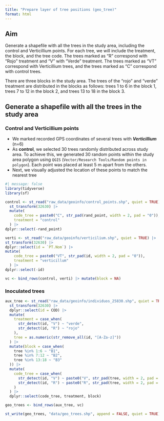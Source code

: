 ```yaml
---
title: "Prepare layer of tree positions (geo_tree)"
format: html
---
```


## Aim

Generate a shapefile with all the trees in the study area, including the control and Verticillium points. For each tree, we will include the treatment, the block, and the tree code. The trees marked as "R" correspond with "Rojo" treatment and "V" with "Verde" treatment. The trees marked as "VT" correspond with Verticillium trees, and the trees marked as "C" correspond with control trees.

There are three blocks in the study area. The trees of the "rojo" and "verde" treatment are distributed in the blocks as follows: trees 1 to 6 in the block 1, trees 7 to 12 in the block 2, and trees 13 to 18 in the block 3.

## Generate a shapefile with all the trees in the study area 

### Control and Verticillium points 

- We marked recorded GPS coordinates of several trees with ***Verticillium*** (n=6) 
- As **control**, we selected 30 trees randomly distributed across study area. To achieve this, we generated 30 random points within the study area polygon using `QGIS` (`Vector/Research Tools/Random points in polygon`). Each point was placed at least 5 m apart from the others. 
- Next, we visually adjusted the location of these points to match the nearest tree

```r
#| message: false
library(tidyverse)
library(sf)
```

```r
control <- st_read("raw_data/geoinfo/control_points.shp", quiet = TRUE) |>
  st_transform(32630) |>
  mutate(
    code_tree = paste0("C", str_pad(rand_point, width = 2, pad = "0")),
    treatment = "control"
  ) |> 
dplyr::select(-rand_point)

verti <- st_read("raw_data/geoinfo/verticilium.shp", quiet = TRUE) |> 
st_transform(32630) |> 
dplyr::select(id = `PT.Nom`) |> 
mutate(
    code_tree = paste0("VT", str_pad(id, width = 2, pad = "0")),
    treatment = "verticillum"
  ) |> 
dplyr::select(-id)

vc <- bind_rows(control, verti) |> mutate(block = NA)
```


### Inoculated trees

```r
aux_tree <- st_read("raw_data/geoinfo/individuos_25830.shp", quiet = TRUE) |>
  st_transform(32630) |>
  dplyr::select(id = COD) |>
  mutate(
    treatment = case_when(
      str_detect(id, "V") ~ "verde",
      str_detect(id, "R") ~ "rojo"
    ),
    tree = as.numeric(str_remove_all(id, "[A-Za-z]"))
  ) |>
  mutate(block = case_when(
    tree %in% 1:6 ~ "B1",
    tree %in% 7:12 ~ "B2",
    tree %in% 13:18 ~ "B3"
  )) |>
  mutate(
    code_tree = case_when(
      str_detect(id, "V") ~ paste0("V", str_pad(tree, width = 2, pad = "0")),
      str_detect(id, "R") ~ paste0("R", str_pad(tree, width = 2, pad = "0"))
    )
  ) |>
  dplyr::select(code_tree, treatment, block)
```
 

```r
geo_trees <- bind_rows(aux_tree, vc)

st_write(geo_trees, "data/geo_trees.shp", append = FALSE, quiet = TRUE)
```





 
